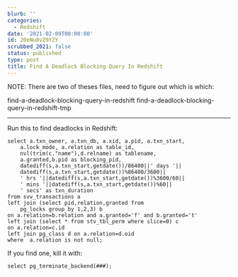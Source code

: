 ```yaml
---
blurb: ''
categories:
  - Redshift
date: '2021-02-09T00:00:00'
id: 20eNu8vZ9YZY
scrubbed_2021: false
status: published
type: post
title: Find A Deadlock Blocking Query In Redshift
---
```


NOTE: There are two of theses files, need to figure out which is which:

find-a-deadlock-blocking-query-in-redshift
find-a-deadlock-blocking-query-in-redshift-tmp

---

Run this to find deadlocks in Redshift:

```sql{numberLines: true}
select a.txn_owner, a.txn_db, a.xid, a.pid, a.txn_start, 
    a.lock_mode, a.relation as table_id,
    nvl(trim(c."name"),d.relname) as tablename, 
    a.granted,b.pid as blocking_pid,
    datediff(s,a.txn_start,getdate())/86400||' days '||
    datediff(s,a.txn_start,getdate())%86400/3600||
    ' hrs '||datediff(s,a.txn_start,getdate())%3600/60||
    ' mins '||datediff(s,a.txn_start,getdate())%60||
    ' secs' as txn_duration
from svv_transactions a 
left join (select pid,relation,granted from 
    pg_locks group by 1,2,3) b 
on a.relation=b.relation and a.granted='f' and b.granted='t' 
left join (select * from stv_tbl_perm where slice=0) c 
on a.relation=c.id 
left join pg_class d on a.relation=d.oid
where  a.relation is not null;
```



If you find one, kill it with:

```sql{numberLines: true}
select pg_terminate_backend(###);
```
